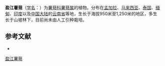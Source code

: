 {{Speciesbox
| name = 盈江薯蓣
| status = 
| status_system = 
| image =
| genus = Dioscorea
| species = wallichii
| authority = Hook. f.
}}

'''盈江薯蓣'''（[[学名|学名]]：{{lang|la|''Dioscorea wallichii''}}）为[[薯蓣科|薯蓣科]][[薯蓣属|薯蓣属]]的植物。分布在[[孟加拉|孟加拉]]、[[马来西亚|马来西亚]]、[[泰国|泰国]]、[[缅甸|缅甸]]、[[印度|印度]]以及[[中国大陆|中国大陆]]的[[云南省|云南省]]等地，生长于海拔950米至1,250米的地区，多生长于山坡林下，目前尚未由人工引种栽培。

== 参考文献 ==
<div class="references-small">
* {{cite web| url =http://www.bioinfo.cn/db05/KmzwSpecies.php?action=view&id=7741| title =盈江薯蓣| work =《中国高等植物数据库全库》| publisher =中国科学院微生物研究所| author =昆明植物研究所| accessdate =2009-02-24| deadurl =yes| archiveurl =https://web.archive.org/web/20160305001143/http://www.bioinfo.cn/db05/KmzwSpecies.php?action=view&id=7741| archivedate =2016年3月5日| df =}}
</div>
{{Taxonbar|from=Q15227308}}

[[Category:薯蓣属|盈江薯蓣]]


{{植物小作品}}